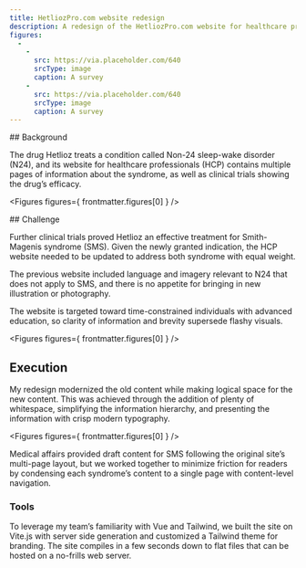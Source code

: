 ```yaml
---
title: HetliozPro.com website redesign
description: A redesign of the HetliozPro.com website for healthcare professionals.
figures:
  -
    -
      src: https://via.placeholder.com/640
      srcType: image
      caption: A survey
    -
      src: https://via.placeholder.com/640
      srcType: image
      caption: A survey
---
```



<div>
## Background

The drug Hetlioz treats a condition called Non-24 sleep-wake disorder (N24), and its website for healthcare professionals (HCP) contains multiple pages of information about the syndrome, as well as clinical trials showing the drug’s efficacy. 
</div>

<Figures figures={ frontmatter.figures[0] } />

<div>
## Challenge 

Further clinical trials proved Hetlioz an effective treatment for Smith-Magenis syndrome (SMS). Given the newly granted indication, the HCP website needed to be updated to address both syndrome with equal weight. 

The previous website included language and imagery relevant to N24 that does not apply to SMS, and there is no appetite for bringing in new illustration or photography.

The website is targeted toward time-constrained individuals with advanced education, so clarity of information and brevity supersede flashy visuals.
</div>

<Figures figures={ frontmatter.figures[0] } />

<div>

## Execution

My redesign modernized the old content while making logical space for the new content. This was achieved through the addition of plenty of whitespace, simplifying the information hierarchy, and presenting the information with crisp modern typography.
</div>

<Figures figures={ frontmatter.figures[0] } />

<div>
Medical affairs provided draft content for SMS following the original site’s multi-page layout, but we worked together to minimize friction for readers by condensing each syndrome’s content to a single page with content-level navigation.

### Tools 

To leverage my team’s familiarity with Vue and Tailwind, we built the site on Vite.js with server side generation and customized a Tailwind theme for branding. The site compiles in a few seconds down to flat files that can be hosted on a no-frills web server.
</div>